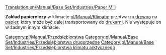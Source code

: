 [[Translation:en/Manual/Base Set/Industries/Paper Mill]]

{{pl/Manual/Base Set/Industries/Przedsiębiorstwa|image=en/Manual/Base Set/Industries/Papermill.png
|name=Zakład papierniczy
|climates=[[pl/Manual/Klimat]]
|accepts=[[pl/Manual/Base Set/Cargos/Drewno|Drewno]]
|produces=[[pl/Manual/Base Set/Cargos/Papier|Papier]]
}}

'''Zakład papierniczy''' w klimacie [[pl/Manual/Klimat]]m przetwarza [[pl/Manual/Base Set/Cargos/Drewno|drewno]] na [[pl/Manual/Base Set/Cargos/Papier|papier]], który może być dalej transportowany do [[pl/Manual/Base Set/Industries/Drukarnia|drukarni]]. Nie występuje on w żadnym innym klimacie.

{{pl/Manual/Base Set/Industries/Navbox Industries}}

[[Category:pl/Manual/Przedsiębiorstwa]]
[[Category:pl/Manual/Base Set/Industries/Przedsiębiorstwa drugorzędne]]
[[Category:pl/Manual/Base Set/Industries/Przedsiębiorstwa klimatu arktycznego]]